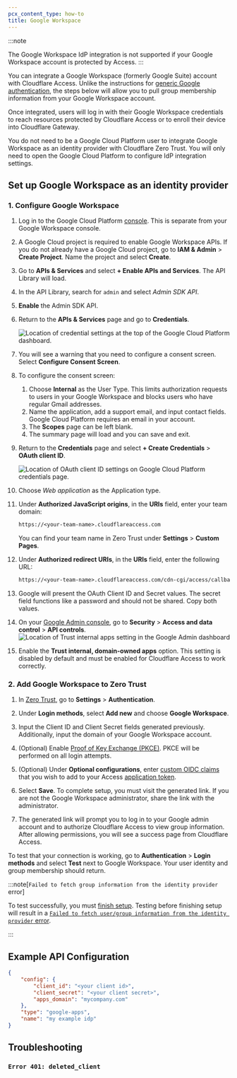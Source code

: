 ```yaml
---
pcx_content_type: how-to
title: Google Workspace
---
```



:::note

The Google Workspace IdP integration is not supported if your Google Workspace account is protected by Access.
:::

You can integrate a Google Workspace (formerly Google Suite) account with Cloudflare Access. Unlike the instructions for [generic Google authentication](/cloudflare-one/identity/idp-integration/google/), the steps below will allow you to pull group membership information from your Google Workspace account.

Once integrated, users will log in with their Google Workspace credentials to reach resources protected by Cloudflare Access or to enroll their device into Cloudflare Gateway.

You do not need to be a Google Cloud Platform user to integrate Google Workspace as an identity provider with Cloudflare Zero Trust. You will only need to open the Google Cloud Platform to configure IdP integration settings.

## Set up Google Workspace as an identity provider

### 1. Configure Google Workspace

1. Log in to the Google Cloud Platform [console](https://console.cloud.google.com/). This is separate from your Google Workspace console.

2. A Google Cloud project is required to enable Google Workspace APIs. If you do not already have a Google Cloud project, go to **IAM & Admin** > **Create Project**. Name the project and select **Create**.

3. Go to **APIs & Services** and select **+ Enable APIs and Services**. The API Library will load.

4. In the API Library, search for `admin` and select _Admin SDK API_.

5. **Enable** the Admin SDK API.

6. Return to the **APIs & Services** page and go to **Credentials**.

   ![Location of credential settings at the top of the Google Cloud Platform dashboard.](~/assets/images/cloudflare-one/identity/google/click-configure-consent.png)

7. You will see a warning that you need to configure a consent screen. Select **Configure Consent Screen**.

8. To configure the consent screen:

   1. Choose **Internal** as the User Type. This limits authorization requests to users in your Google Workspace and blocks users who have regular Gmail addresses.
   2. Name the application, add a support email, and input contact fields. Google Cloud Platform requires an email in your account.
   3. The **Scopes** page can be left blank.
   4. The summary page will load and you can save and exit.

9. Return to the **Credentials** page and select **+ Create Credentials** > **OAuth client ID**.

   ![Location of OAuth client ID settings on Google Cloud Platform credentials page.](~/assets/images/cloudflare-one/identity/google/create-oauth.png)

10. Choose _Web application_ as the Application type.

11. Under **Authorized JavaScript origins**, in the **URIs** field, enter your team domain:

    ```txt
    https://<your-team-name>.cloudflareaccess.com
    ```

    You can find your team name in Zero Trust under **Settings** > **Custom Pages**.

12. Under **Authorized redirect URIs**, in the **URIs** field, enter the following URL:

    ```txt
    https://<your-team-name>.cloudflareaccess.com/cdn-cgi/access/callback
    ```

13. Google will present the OAuth Client ID and Secret values. The secret field functions like a password and should not be shared. Copy both values.

14. On your [Google Admin console](https://admin.google.com), go to **Security** > **Access and data control** > **API controls**.
    ![Location of Trust internal apps setting in the Google Admin dashboard](~/assets/images/cloudflare-one/identity/gsuite/trust-internal-apps.png)

15. Enable the **Trust internal, domain-owned apps** option. This setting is disabled by default and must be enabled for Cloudflare Access to work correctly.

### 2. Add Google Workspace to Zero Trust

1. In [Zero Trust](https://one.dash.cloudflare.com/), go to **Settings** > **Authentication**.

2. Under **Login methods**, select **Add new** and choose **Google Workspace**.

3. Input the Client ID and Client Secret fields generated previously. Additionally, input the domain of your Google Workspace account.

4. (Optional) Enable [Proof of Key Exchange (PKCE)](https://www.oauth.com/oauth2-servers/pkce/). PKCE will be performed on all login attempts.

5. (Optional) Under **Optional configurations**, enter [custom OIDC claims](/cloudflare-one/identity/idp-integration/generic-oidc/#oidc-claims) that you wish to add to your Access [application token](/cloudflare-one/identity/authorization-cookie/application-token/).

6. Select **Save**. To complete setup, you must visit the generated link. If you are not the Google Workspace administrator, share the link with the administrator.

7. The generated link will prompt you to log in to your Google admin account and to authorize Cloudflare Access to view group information. After allowing permissions, you will see a success page from Cloudflare Access.

To test that your connection is working, go to **Authentication** > **Login methods** and select **Test** next to Google Workspace. Your user identity and group membership should return.

:::note[`Failed to fetch group information from the identity provider` error]

To test successfully, you must [finish setup](https://community.cloudflare.com/t/google-workspace-failed-to-fetch-group-information-from-the-identity-provider/313361/2). Testing before finishing setup will result in a [`Failed to fetch user/group information from the identity provider` error](/cloudflare-one/faq/troubleshooting/#i-am-getting-the-error-failed-to-fetch-usergroup-information-from-the-identity).

:::

## Example API Configuration

```json
{
	"config": {
		"client_id": "<your client id>",
		"client_secret": "<your client secret>",
		"apps_domain": "mycompany.com"
	},
	"type": "google-apps",
	"name": "my example idp"
}
```

## Troubleshooting

### `Error 401: deleted_client`

<Render file="access/error-401" product="cloudflare-one" />
